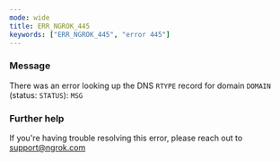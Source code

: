 ```yaml
---
mode: wide
title: ERR_NGROK_445
keywords: ["ERR_NGROK_445", "error 445"]
---
```



### Message

There was an error looking up the DNS `RTYPE` record for domain `DOMAIN` (status: `STATUS`): `MSG`

<ErrorDetails />

### Further help

If you're having trouble resolving this error, please reach out to [support@ngrok.com](mailto:support@ngrok.com?subject=Help%20with%20ERR_NGROK_445)
